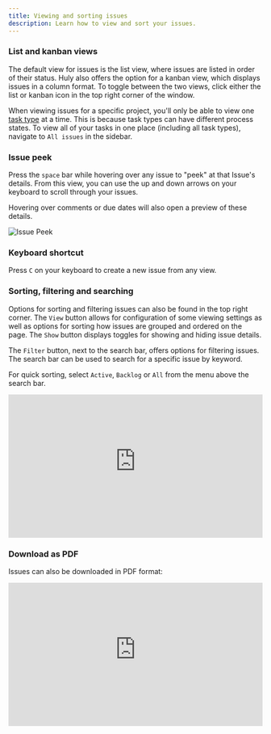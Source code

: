 ```yaml
---
title: Viewing and sorting issues
description: Learn how to view and sort your issues.
---
```


### List and kanban views

The default view for issues is the list view, where issues are listed in order of their status. Huly also offers the option for a kanban view, which displays issues in a column format. To toggle between the two views, click either the list or kanban icon in the top right corner of the window.

When viewing issues for a specific project, you'll only be able to view one [task type](/advanced-settings/task-types) at a time. This is because task types can have different process states. To view all of your tasks in one place (including all task types), navigate to `All issues` in the sidebar.

### Issue peek

Press the `space` bar while hovering over any issue to "peek" at that Issue's details. From this view, you can use the up and down arrows on your keyboard to scroll through your issues.

Hovering over comments or due dates will also open a preview of these details.

<Image 
src={issuePeek} 
alt='Issue Peek' 
inferSize
quality='max'
/>

### Keyboard shortcut

Press `C` on your keyboard to create a new issue from any view.

### Sorting, filtering and searching

Options for sorting and filtering issues can also be found in the top right corner. The `View` button allows for configuration of some viewing settings as well as options for sorting how issues are grouped and ordered on the page. The `Show` button displays toggles for showing and hiding issue details. 

The `Filter` button, next to the search bar, offers options for filtering issues. The search bar can be used to search for a specific issue by keyword.

For quick sorting, select `Active`, `Backlog` or `All` from the menu above the search bar.

<div style="position: relative; padding-top: 56.25%;">
  <iframe
    src="https://customer-davn16od7sue0s1k.cloudflarestream.com/cf55ac80969b31ca4136ef1e9bbfecbb/iframe?poster=https%3A%2F%2Fcustomer-davn16od7sue0s1k.cloudflarestream.com%2Fcf55ac80969b31ca4136ef1e9bbfecbb%2Fthumbnails%2Fthumbnail.jpg%3Ftime%3D%26height%3D600"
    loading="lazy"
    style="border: none; position: absolute; top: 0; left: 0; height: 100%; width: 100%;"
    allow="accelerometer; gyroscope; autoplay; encrypted-media; picture-in-picture;"
    allowfullscreen="true"
  ></iframe>
</div>

### Download as PDF

Issues can also be downloaded in PDF format:

<div style="position: relative; padding-top: 56.25%;">
  <iframe
    src="https://customer-davn16od7sue0s1k.cloudflarestream.com/b857832552f02648f876ae060c95454a/iframe?poster=https%3A%2F%2Fcustomer-davn16od7sue0s1k.cloudflarestream.com%2Fb857832552f02648f876ae060c95454a%2Fthumbnails%2Fthumbnail.jpg%3Ftime%3D%26height%3D600"
    loading="lazy"
    style="border: none; position: absolute; top: 0; left: 0; height: 100%; width: 100%;"
    allow="accelerometer; gyroscope; autoplay; encrypted-media; picture-in-picture;"
    allowfullscreen="true"
  ></iframe>
</div>